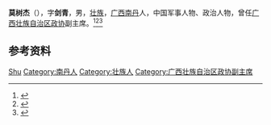 '''莫树杰'''（{{bd|1897年||1985年|}}），字'''剑青'''，男，[[壮族|壮族]]，[[广西|广西]][[南丹县|南丹]]人，中国军事人物、政治人物，曾任[[广西壮族自治区政协|广西壮族自治区政协]]副主席。<ref>{{Cite book|title=中华人民共和国职官志|author=何虎生, 李耀东, 向常福主编|publisher=中国社会出版社|year=2003|isbn=9787800883934|location=北京|pages=}}</ref><ref>{{Cite book|title=中国抗日战争人物大词典|author=刘景泉主编; 沈久泉, 王凯捷, 李卓副主编|publisher=天津大学出版社|year=1999|isbn=|location=|pages=}}</ref><ref>{{Cite book|title=壮族百科辞典|author=《壮族百科辞典》编纂委员会编; 潘其旭, 覃乃昌主编|publisher=广西人民出版社|year=1993|isbn=|location=南宁|pages=}}</ref>

== 参考资料 ==
{{reflist}}

{{中国人物小作品}}

{{Authority control}}
{{DEFAULTSORT:Mo莫}}
[[Category:莫姓|Shu]]
[[Category:南丹人|Category:南丹人]]
[[Category:壮族人|Category:壮族人]]
[[Category:广西壮族自治区政协副主席|Category:广西壮族自治区政协副主席]]